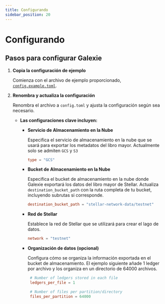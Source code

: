 ```yaml
---
title: Configurando
sidebar_position: 20
---
```


# Configurando

## Pasos para configurar Galexie

1. **Copia la configuración de ejemplo**

   Comienza con el archivo de ejemplo proporcionado, [`config.example.toml`](https://github.com/stellar/go/blob/master/services/galexie/config.example.toml).

2. **Renombra y actualiza la configuración**

   Renombra el archivo a `config.toml` y ajusta la configuración según sea necesario.

   - **Las configuraciones clave incluyen:**

     - **Servicio de Almacenamiento en la Nube**

       Especifica el servicio de almacenamiento en la nube que se usará para exportar los metadatos del libro mayor. Actualmente solo se admiten `GCS` y `S3`

       ```toml
       type = "GCS"
       ```

     - **Bucket de Almacenamiento en la Nube**

       Especifica el bucket de almacenamiento en la nube donde Galexie exportará los datos del libro mayor de Stellar. Actualiza `destination_bucket_path` con la ruta completa de tu bucket, incluyendo subrutas si corresponde.

       ```toml
       destination_bucket_path = "stellar-network-data/testnet"
       ```

     - **Red de Stellar**

       Establece la red de Stellar que se utilizará para crear el lago de datos.

       ```toml
       network = "testnet"
       ```

     - **Organización de datos (opcional)**

       Configura cómo se organiza la información exportada en el bucket de almacenamiento. El ejemplo siguiente añade 1 ledger por archivo y los organiza en un directorio de 64000 archivos.

       ```toml
        # Number of ledgers stored in each file
        ledgers_per_file = 1

        # Number of files per partition/directory
        files_per_partition = 64000
       ```
